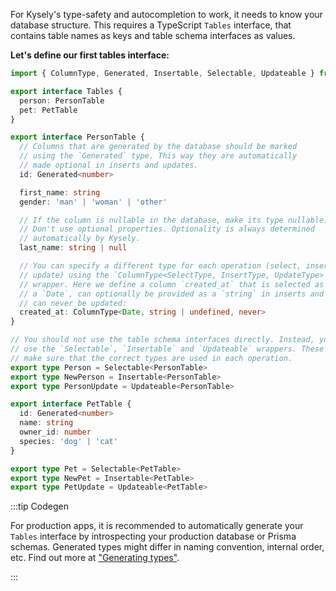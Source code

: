 For Kysely's type-safety and autocompletion to work, it needs to know your
database structure. This requires a TypeScript <code>Tables</code>
interface, that contains table names as keys and table schema interfaces as
values.

**Let's define our first tables interface:**

```ts title="src/types.ts"
import { ColumnType, Generated, Insertable, Selectable, Updateable } from 'kysely'

export interface Tables {
  person: PersonTable
  pet: PetTable
}

export interface PersonTable {
  // Columns that are generated by the database should be marked
  // using the `Generated` type. This way they are automatically
  // made optional in inserts and updates.
  id: Generated<number>

  first_name: string
  gender: 'man' | 'woman' | 'other'

  // If the column is nullable in the database, make its type nullable.
  // Don't use optional properties. Optionality is always determined
  // automatically by Kysely.
  last_name: string | null

  // You can specify a different type for each operation (select, insert and
  // update) using the `ColumnType<SelectType, InsertType, UpdateType>`
  // wrapper. Here we define a column `created_at` that is selected as
  // a `Date`, can optionally be provided as a `string` in inserts and
  // can never be updated:
  created_at: ColumnType<Date, string | undefined, never>
}

// You should not use the table schema interfaces directly. Instead, you should
// use the `Selectable`, `Insertable` and `Updateable` wrappers. These wrappers
// make sure that the correct types are used in each operation.
export type Person = Selectable<PersonTable>
export type NewPerson = Insertable<PersonTable>
export type PersonUpdate = Updateable<PersonTable>

export interface PetTable {
  id: Generated<number>
  name: string
  owner_id: number
  species: 'dog' | 'cat'
}

export type Pet = Selectable<PetTable>
export type NewPet = Insertable<PetTable>
export type PetUpdate = Updateable<PetTable>
```

:::tip Codegen

For production apps, it is recommended to automatically generate your <code>Tables</code>
interface by introspecting your production database or Prisma schemas. Generated types
might differ in naming convention, internal order, etc. Find out more at ["Generating types"](https://kysely.dev/docs/generating-types).

:::
